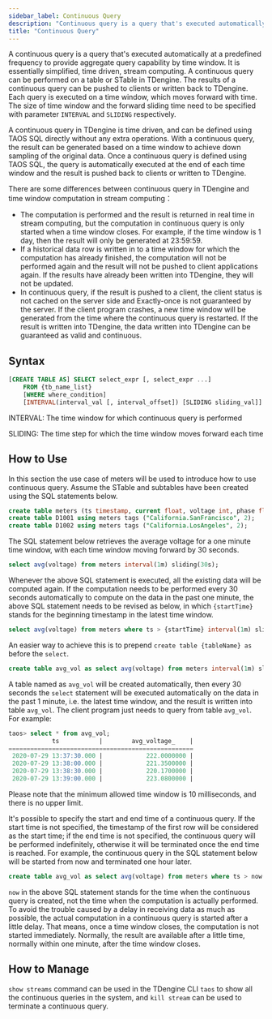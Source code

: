 ```yaml
---
sidebar_label: Continuous Query
description: "Continuous query is a query that's executed automatically at a predefined frequency to provide aggregate query capability by time window. It is essentially simplified, time driven, stream computing."
title: "Continuous Query"
---
```


A continuous query is a query that's executed automatically at a predefined frequency to provide aggregate query capability by time window. It is essentially simplified, time driven, stream computing. A continuous query can be performed on a table or STable in TDengine. The results of a continuous query can be pushed to clients or written back to TDengine. Each query is executed on a time window, which moves forward with time. The size of time window and the forward sliding time need to be specified with parameter `INTERVAL` and `SLIDING` respectively.

A continuous query in TDengine is time driven, and can be defined using TAOS SQL directly without any extra operations. With a continuous query, the result can be generated based on a time window to achieve down sampling of the original data. Once a continuous query is defined using TAOS SQL, the query is automatically executed at the end of each time window and the result is pushed back to clients or written to TDengine.

There are some differences between continuous query in TDengine and time window computation in stream computing：

- The computation is performed and the result is returned in real time in stream computing, but the computation in continuous query is only started when a time window closes. For example, if the time window is 1 day, then the result will only be generated at 23:59:59.
- If a historical data row is written in to a time window for which the computation has already finished, the computation will not be performed again and the result will not be pushed to client applications again. If the results have already been written into TDengine, they will not be updated.
- In continuous query, if the result is pushed to a client, the client status is not cached on the server side and Exactly-once is not guaranteed by the server. If the client program crashes, a new time window will be generated from the time where the continuous query is restarted. If the result is written into TDengine, the data written into TDengine can be guaranteed as valid and continuous.

## Syntax

```sql
[CREATE TABLE AS] SELECT select_expr [, select_expr ...]
    FROM {tb_name_list}
    [WHERE where_condition]
    [INTERVAL(interval_val [, interval_offset]) [SLIDING sliding_val]]

```

INTERVAL: The time window for which continuous query is performed

SLIDING: The time step for which the time window moves forward each time

## How to Use

In this section the use case of meters will be used to introduce how to use continuous query. Assume the STable and subtables have been created using the SQL statements below.

```sql
create table meters (ts timestamp, current float, voltage int, phase float) tags (location binary(64), groupId int);
create table D1001 using meters tags ("California.SanFrancisco", 2);
create table D1002 using meters tags ("California.LosAngeles", 2);
```

The SQL statement below retrieves the average voltage for a one minute time window, with each time window moving forward by 30 seconds.

```sql
select avg(voltage) from meters interval(1m) sliding(30s);
```

Whenever the above SQL statement is executed, all the existing data will be computed again. If the computation needs to be performed every 30 seconds automatically to compute on the data in the past one minute, the above SQL statement needs to be revised as below, in which `{startTime}` stands for the beginning timestamp in the latest time window.

```sql
select avg(voltage) from meters where ts > {startTime} interval(1m) sliding(30s);
```

An easier way to achieve this is to prepend `create table {tableName} as` before the `select`.

```sql
create table avg_vol as select avg(voltage) from meters interval(1m) sliding(30s);
```

A table named as `avg_vol` will be created automatically, then every 30 seconds the `select` statement will be executed automatically on the data in the past 1 minute, i.e. the latest time window, and the result is written into table `avg_vol`. The client program just needs to query from table `avg_vol`. For example:

```sql
taos> select * from avg_vol;
            ts           |        avg_voltage_    |
===================================================
 2020-07-29 13:37:30.000 |            222.0000000 |
 2020-07-29 13:38:00.000 |            221.3500000 |
 2020-07-29 13:38:30.000 |            220.1700000 |
 2020-07-29 13:39:00.000 |            223.0800000 |
```

Please note that the minimum allowed time window is 10 milliseconds, and there is no upper limit.

It's possible to specify the start and end time of a continuous query. If the start time is not specified, the timestamp of the first row will be considered as the start time; if the end time is not specified, the continuous query will be performed indefinitely, otherwise it will be terminated once the end time is reached. For example, the continuous query in the SQL statement below will be started from now and terminated one hour later.

```sql
create table avg_vol as select avg(voltage) from meters where ts > now and ts <= now + 1h interval(1m) sliding(30s);
```

`now` in the above SQL statement stands for the time when the continuous query is created, not the time when the computation is actually performed. To avoid the trouble caused by a delay in receiving data as much as possible, the actual computation in a continuous query is started after a little delay. That means, once a time window closes, the computation is not started immediately. Normally, the result are available after a little time, normally within one minute, after the time window closes.

## How to Manage

`show streams` command can be used in the TDengine CLI `taos` to show all the continuous queries in the system, and `kill stream` can be used to terminate a continuous query.
